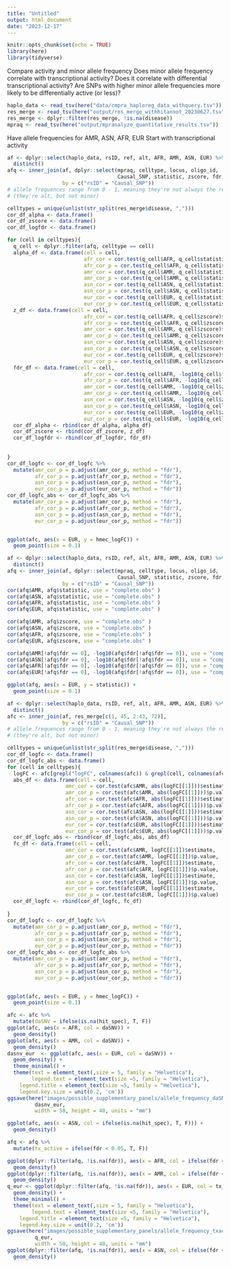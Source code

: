 ```yaml
---
title: "Untitled"
output: html_document
date: "2023-12-17"
---
```


```r
knitr::opts_chunk$set(echo = TRUE)
library(here)
library(tidyverse)
```

Compare activity and minor allele frequency
Does minor allele frequency correlate with transcriptional activity?
Does it correlate with differential transcriptional activity?
Are SNPs with higher minor allele frequencies more likely to be differentially active (or less)?

```r
haplo_data <- read_tsv(here("data/cmpra_haploreg_data_withquery.tsv"))
res_merge <- read_tsv(here("output/res_merge_withhitannot_20230627.tsv"))
res_merge <- dplyr::filter(res_merge, !is.na(disease))
mpraq <- read_tsv(here("output/mpranalyze_quantitative_results.tsv"))

```


Have allele frequencies for AMR, ASN, AFR, EUR
Start with transcriptional activity
```r
af <- dplyr::select(haplo_data, rsID, ref, alt, AFR, AMR, ASN, EUR) %>%
  distinct()
afq <- inner_join(af, dplyr::select(mpraq, celltype, locus, oligo_id, 
                                    Causal_SNP, statistic, zscore, fdr, Ref, Alt),
                  by = c("rsID" = "Causal_SNP"))
# allele frequences range from 0 - 1, meaning they're not always the real minor allele
# (they're alt, but not minor)

celltypes = unique(unlist(str_split(res_merge$disease, ",")))
cor_df_alpha <- data.frame()
cor_df_zscore <- data.frame()
cor_df_logfdr <- data.frame()

for (cell in celltypes){
  q_cell <- dplyr::filter(afq, celltype == cell)
  alpha_df <- data.frame(cell = cell,
                         afr_cor = cor.test(q_cell$AFR, q_cell$statistic)$estimate,
                         afr_cor_p = cor.test(q_cell$AFR, q_cell$statistic)$p.value,
                         amr_cor = cor.test(q_cell$AMR, q_cell$statistic)$estimate,
                         amr_cor_p = cor.test(q_cell$AMR, q_cell$statistic)$p.value,
                         asn_cor = cor.test(q_cell$ASN, q_cell$statistic)$estimate,
                         asn_cor_p = cor.test(q_cell$ASN, q_cell$statistic)$p.value,
                         eur_cor = cor.test(q_cell$EUR, q_cell$statistic)$estimate,
                         eur_cor_p = cor.test(q_cell$EUR, q_cell$statistic)$p.value)
  z_df <- data.frame(cell = cell,
                         afr_cor = cor.test(q_cell$AFR, q_cell$zscore)$estimate,
                         afr_cor_p = cor.test(q_cell$AFR, q_cell$zscore)$p.value,
                         amr_cor = cor.test(q_cell$AMR, q_cell$zscore)$estimate,
                         amr_cor_p = cor.test(q_cell$AMR, q_cell$zscore)$p.value,
                         asn_cor = cor.test(q_cell$ASN, q_cell$zscore)$estimate,
                         asn_cor_p = cor.test(q_cell$ASN, q_cell$zscore)$p.value,
                         eur_cor = cor.test(q_cell$EUR, q_cell$zscore)$estimate,
                         eur_cor_p = cor.test(q_cell$EUR, q_cell$zscore)$p.value)
  fdr_df <- data.frame(cell = cell,
                         afr_cor = cor.test(q_cell$AFR, -log10(q_cell$fdr))$estimate,
                         afr_cor_p = cor.test(q_cell$AFR, -log10(q_cell$zscore))$p.value,
                         amr_cor = cor.test(q_cell$AMR, -log10(q_cell$zscore))$estimate,
                         amr_cor_p = cor.test(q_cell$AMR, -log10(q_cell$zscore))$p.value,
                         asn_cor = cor.test(q_cell$ASN, -log10(q_cell$zscore))$estimate,
                         asn_cor_p = cor.test(q_cell$ASN, -log10(q_cell$zscore))$p.value,
                         eur_cor = cor.test(q_cell$EUR, -log10(q_cell$zscore))$estimate,
                         eur_cor_p = cor.test(q_cell$EUR, -log10(q_cell$zscore))$p.value)
  cor_df_alpha <- rbind(cor_df_alpha, alpha_df)
  cor_df_zscore <- rbind(cor_df_zscore, z_df)
  cor_df_logfdr <- rbind(cor_df_logfdr, fdr_df)
  
  
}
cor_df_logfc <- cor_df_logfc %>%
  mutate(amr_cor_p = p.adjust(amr_cor_p, method = "fdr"),
         afr_cor_p = p.adjust(afr_cor_p, method = "fdr"),
         asn_cor_p = p.adjust(asn_cor_p, method = "fdr"),
         eur_cor_p = p.adjust(eur_cor_p, method = "fdr"))
cor_df_logfc_abs <- cor_df_logfc_abs %>%
  mutate(amr_cor_p = p.adjust(amr_cor_p, method = "fdr"),
         afr_cor_p = p.adjust(afr_cor_p, method = "fdr"),
         asn_cor_p = p.adjust(asn_cor_p, method = "fdr"),
         eur_cor_p = p.adjust(eur_cor_p, method = "fdr"))


ggplot(afc, aes(x = EUR, y = hmec_logFC)) + 
  geom_point(size = 0.1)
```

```r
af <- dplyr::select(haplo_data, rsID, ref, alt, AFR, AMR, ASN, EUR) %>%
  distinct()
afq <- inner_join(af, dplyr::select(mpraq, celltype, locus, oligo_id, 
                                    Causal_SNP, statistic, zscore, fdr, Ref, Alt),
                  by = c("rsID" = "Causal_SNP"))
cor(afq$AMR, afq$statistic, use = "complete.obs" )
cor(afq$ASN, afq$statistic, use = "complete.obs" )
cor(afq$AFR, afq$statistic, use = "complete.obs" )
cor(afq$EUR, afq$statistic, use = "complete.obs" )

cor(afq$AMR, afq$zscore, use = "complete.obs" )
cor(afq$ASN, afq$zscore, use = "complete.obs" )
cor(afq$AFR, afq$zscore, use = "complete.obs" )
cor(afq$EUR, afq$zscore, use = "complete.obs" )

cor(afq$AMR[!afq$fdr == 0], -log10(afq$fdr[!afq$fdr == 0]), use = "complete.obs" )
cor(afq$ASN[!afq$fdr == 0], -log10(afq$fdr[!afq$fdr == 0]), use = "complete.obs" )
cor(afq$AFR[!afq$fdr == 0], -log10(afq$fdr[!afq$fdr == 0]), use = "complete.obs" )
cor(afq$EUR[!afq$fdr == 0], -log10(afq$fdr[!afq$fdr == 0]), use = "complete.obs" )

ggplot(afq, aes(x = EUR, y = statistic)) + 
  geom_point(size = 0.1)
```
```r
af <- dplyr::select(haplo_data, rsID, ref, alt, AFR, AMR, ASN, EUR) %>%
  distinct()
afc <- inner_join(af, res_merge[c(1, 45, 2:43, 72)],
                  by = c("rsID" = "Causal_SNP"))
# allele frequences range from 0 - 1, meaning they're not always the real minor allele
# (they're alt, but not minor)

celltypes = unique(unlist(str_split(res_merge$disease, ",")))
cor_df_logfc <- data.frame()
cor_df_logfc_abs <- data.frame()
for (cell in celltypes){
  logFC <- afc[grepl("logFC", colnames(afc)) & grepl(cell, colnames(afc))]
  abs_df <- data.frame(cell = cell,
                   amr_cor = cor.test(afc$AMR, abs(logFC[[1]]))$estimate,
                   amr_cor_p = cor.test(afc$AMR, abs(logFC[[1]]))$p.value,
                   afr_cor = cor.test(afc$AFR, abs(logFC[[1]]))$estimate,
                   afr_cor_p = cor.test(afc$AFR, abs(logFC[[1]]))$p.value,
                   asn_cor = cor.test(afc$ASN, abs(logFC[[1]]))$estimate,
                   asn_cor_p = cor.test(afc$ASN, abs(logFC[[1]]))$p.value,
                   eur_cor = cor.test(afc$EUR, abs(logFC[[1]]))$estimate,
                   eur_cor_p = cor.test(afc$EUR, abs(logFC[[1]]))$p.value)
  cor_df_logfc_abs <- rbind(cor_df_logfc_abs, abs_df)
  fc_df <- data.frame(cell = cell,
                   amr_cor = cor.test(afc$AMR, logFC[[1]])$estimate,
                   amr_cor_p = cor.test(afc$AMR, logFC[[1]])$p.value,
                   afr_cor = cor.test(afc$AFR, logFC[[1]])$estimate,
                   afr_cor_p = cor.test(afc$AFR, logFC[[1]])$p.value,
                   asn_cor = cor.test(afc$ASN, logFC[[1]])$estimate,
                   asn_cor_p = cor.test(afc$ASN, logFC[[1]])$p.value,
                   eur_cor = cor.test(afc$EUR, logFC[[1]])$estimate,
                   eur_cor_p = cor.test(afc$EUR, logFC[[1]])$p.value)
  cor_df_logfc <- rbind(cor_df_logfc, fc_df)
  
}
cor_df_logfc <- cor_df_logfc %>%
  mutate(amr_cor_p = p.adjust(amr_cor_p, method = "fdr"),
         afr_cor_p = p.adjust(afr_cor_p, method = "fdr"),
         asn_cor_p = p.adjust(asn_cor_p, method = "fdr"),
         eur_cor_p = p.adjust(eur_cor_p, method = "fdr"))
cor_df_logfc_abs <- cor_df_logfc_abs %>%
  mutate(amr_cor_p = p.adjust(amr_cor_p, method = "fdr"),
         afr_cor_p = p.adjust(afr_cor_p, method = "fdr"),
         asn_cor_p = p.adjust(asn_cor_p, method = "fdr"),
         eur_cor_p = p.adjust(eur_cor_p, method = "fdr"))


ggplot(afc, aes(x = EUR, y = hmec_logFC)) + 
  geom_point(size = 0.1)
```

```r
afc <- afc %>%
  mutate(daSNV = ifelse(is.na(hit_spec), T, F))
ggplot(afc, aes(x = AFR, col = daSNV)) +
  geom_density()
ggplot(afc, aes(x = AMR, col = daSNV)) +
  geom_density()
dasnv_eur  <- ggplot(afc, aes(x = EUR, col = daSNV)) +
  geom_density() +
  theme_minimal() +
  theme(text = element_text(,size = 5, family = "Helvetica"),
        legend.text = element_text(size =5, family = "Helvetica"),
    legend.title = element_text(size =5, family = "Helvetica"),
    legend.key.size = unit(0.2, 'cm'))
ggsave(here("images/possible_supplementary_panels/allele_frequency_daSNVs_EUR.pdf"),
         dasnv_eur,
         width = 50, height = 40, units = "mm")

ggplot(afc, aes(x = ASN, col = ifelse(is.na(hit_spec), T, F))) +
  geom_density()

afq <- afq %>%
  mutate(tx_active = ifelse(fdr < 0.05, T, F))  

ggplot(dplyr::filter(afq, !is.na(fdr)), aes(x = AFR, col = ifelse(fdr < 0.05, T, F))) +
  geom_density()
ggplot(dplyr::filter(afq, !is.na(fdr)), aes(x = AMR, col = ifelse(fdr < 0.05, T, F))) +
  geom_density()
q_eur <- ggplot(dplyr::filter(afq, !is.na(fdr)), aes(x = EUR, col = tx_active)) +
  geom_density() +
  theme_minimal() +
  theme(text = element_text(,size = 5, family = "Helvetica"),
        legend.text = element_text(size =5, family = "Helvetica"),
    legend.title = element_text(size =5, family = "Helvetica"),
    legend.key.size = unit(0.2, 'cm'))
ggsave(here("images/possible_supplementary_panels/allele_frequency_txactive_EUR.pdf"),
         q_eur,
         width = 50, height = 40, units = "mm")
ggplot(dplyr::filter(afq, !is.na(fdr)), aes(x = ASN, col = ifelse(fdr < 0.05, T, F))) +
  geom_density()
```

